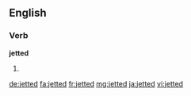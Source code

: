 ==English==

===Verb===
'''jetted'''

# {{en-past of|jet}}

[[de:jetted]]
[[fa:jetted]]
[[fr:jetted]]
[[mg:jetted]]
[[ja:jetted]]
[[vi:jetted]]